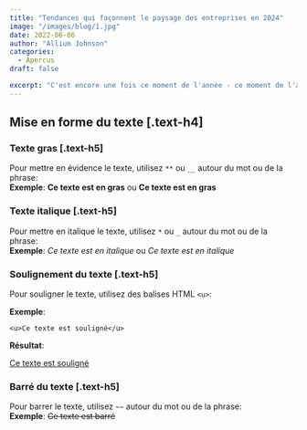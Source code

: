 ```yaml
---
title: "Tendances qui façonnent le paysage des entreprises en 2024"
image: "/images/blog/1.jpg"
date: 2022-06-06
author: "Allium Johnson"
categories:
  - Apercus
draft: false

excerpt: "C'est encore une fois ce moment de l'année - ce moment de l'année où les températures et les factures d'électricité augmentent"
---
```


## Mise en forme du texte [.text-h4]

### Texte gras [.text-h5]

Pour mettre en évidence le texte, utilisez `**` ou `__` autour du mot ou de la phrase:  
**Exemple**: **Ce texte est en gras** ou **Ce texte est en gras**

### Texte italique [.text-h5]

Pour mettre en italique le texte, utilisez `*` ou `_` autour du mot ou de la phrase:  
**Exemple**: _Ce texte est en italique_ ou _Ce texte est en italique_

### Soulignement du texte [.text-h5]

Pour souligner le texte, utilisez des balises HTML `<u>`:

**Exemple**:

`<u>Ce texte est souligné</u>`

**Résultat**:

<u>Ce texte est souligné</u>

### Barré du texte [.text-h5]

Pour barrer le texte, utilisez `~~` autour du mot ou de la phrase:  
**Exemple**: ~~Ce texte est barré~~
